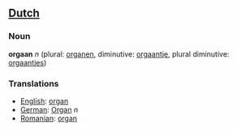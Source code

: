 ==[[Dutch]]==
===Noun===
'''orgaan''' ''n'' (plural: [[orgaan|organen]], diminutive: [[orgaan|orgaantje]], plural diminutive: [[orgaan|orgaantjes]])

===Translations===
*[[English]]: [[organ]]
*[[German]]: [[Organ]] ''n''
*[[Romanian]]: [[organ]]